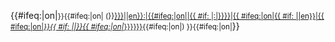 {{#ifeq:{{{s|on}}}|on|<small>}}{{#ifeq:{{{p|on}}}|on|&nbsp;(}}[[:{{ #if: {{{3|}}}|{{{3}}}|en}}:{{{1}}}|{{#ifeq:{{{a}}}|on||{{ #if: {{{3|}}}|{{{3}}}:|}}}}{{lang|{{ #if: {{{3|}}}|{{{3}}}|en}}|{{ #ifeq:{{{a}}}|on|{{ #if: {{{3|}}}|{{{3}}}|en}}|{{ #ifeq:{{{i}}}|on|''}}{{ #if: {{{2|}}}|{{{2}}}|{{{1}}}}}{{ #ifeq:{{{i}}}|on|''}}}}}}]]{{#ifeq:{{{p|on}}}|on|)&nbsp;}}{{#ifeq:{{{s|on}}}|on|</small>}}<noinclude>
{{documentation}}

</noinclude>